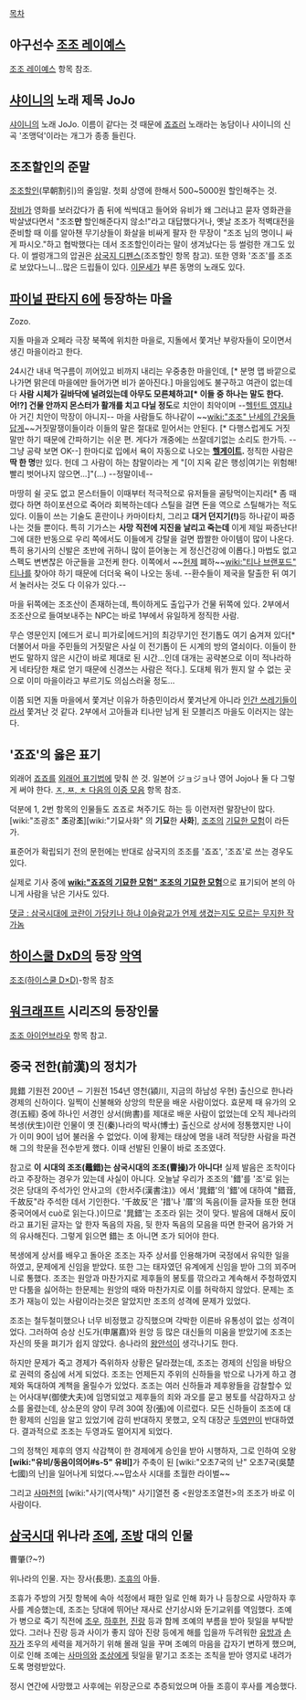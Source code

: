 [[목차]]

== 야구선수 [[조조 레이예스]] ==
[[조조 레이예스]] 항목 참조.

== [[샤이니]]의 노래 제목 JoJo ==
[[샤이니]]의 노래 JoJo. 이름이 같다는 것 때문에 [[죠죠러]] 노래라는 농담이나 샤이니의 신곡 '조맹덕'이라는 개그가 종종 들린다.

== 조조할인의 준말 ==
[[조조할인]](早朝割引)의 줄임말. 첫회 상영에 한해서 500~5000원 할인해주는 것.

[[장비]]가 영화를 보러갔다가 좀 뒤에 씩씩대고 들어와 유비가 왜 그러냐고 묻자 영화관을 박살냈다면서 "조조'''만''' 할인해준다지 않소!"라고 대답했다거나, 옛날 조조가 적벽대전을 준비할 때 이를 알아챈 무기상들이 화살을 비싸게 팔자 한 무장이 "조조 님의 명이니 싸게 파시오."하고 협박했다는 데서 조조할인이라는 말이 생겨났다는 등 썰렁한 개그도 있다. 이 썰렁개그의 압권은 [[삼국지 디펜스]](조조할인 항목 참고). 또한 영화 '조조'를 조조로 보았다느니...많은 드립들이 있다. [[이문세]]가 부른 동명의 노래도 있다.

== [[파이널 판타지 6]]에 등장하는 마을 ==
Zozo.

지돌 마을과 오페라 극장 북쪽에 위치한 마을로, 지돌에서 쫓겨난 부랑자들이 모이면서 생긴 마을이라고 한다.

24시간 내내 먹구름이 끼어있고 비까지 내리는 우중충한 마을인데, [* 분명 맵 바깥으로 나가면 맑은데 마을에만 들어가면 비가 쏟아진다.] 마을임에도 불구하고 여관이 없는데다 '''사람 시체가 길바닥에 널려있는데 아무도 모른체하고[* 이들 중 하나는 말도 한다. 어!?] 건물 안까지 몬스터가 활개를 치고 다닐 정도'''로 치안이 최악이며 --[[헬턴트 영지]]냐 아 거긴 치안이 막장이 아니지-- 마을 사람들도 하나같이 ~~[[wiki:"조조" 난세의 간웅들답게]]~~거짓말쟁이들이라 이들의 말은 절대로 믿어서는 안된다. [* 다행스럽게도 거짓말만 하기 때문에 간파하기는 쉬운 편. 게다가 개중에는 쓰잘데기없는 소리도 한가득. --그냥 공략 보면 OK--] 한마디로 입에서 욕이 자동으로 나오는 '''[[헬게이트]].''' 정직한 사람은 '''딱 한 명'''만 있다. 헌데 그 사람이 하는 참말이라는 게 "[이 지옥 같은 행성|여기는 위험해! 빨리 벗어나지 않으면...]"(...) --정말이네--

마땅히 쉴 곳도 없고 몬스터들이 이때부터 적극적으로 유저들을 골탕먹이는지라[* 좀 때렸다 하면 하이포션으로 죽어라 회복하는데다 스틸을 걸면 돈을 역으로 스틸해가는 적도 있다. 이들이 쓰는 기술도 혼란이나 카마이타치, 그리고 '''대거 던지기(!)'''등 하나같이 짜증나는 것들 뿐이다. 특히 기가스는 '''사망 직전에 지진을 날리고 죽는데''' 이게 제일 짜증난다! 그에 대한 반동으로 우리 쪽에서도 이들에게 강탈을 걸면 짭짤한 아이템이 많이 나온다. 특히 용기사의 신발은 초반에 귀하니 많이 뜯어놓는 게 정신건강에 이롭다.] 마법도 없고 스펙도 변변찮은 아군들을 고전케 한다. 이쪽에서 ~~[[헌제]] 폐하~~[[wiki:"티나 브랜포드" 티나]]를 찾아야 하기 때문에 더더욱 욕이 나오는 동네. --환수들이 제국을 탈출한 뒤 여기서 눌러사는 것도 다 이유가 있다.--

마을 뒤쪽에는 조조산이 존재하는데, 특이하게도 출입구가 건물 뒤쪽에 있다. 2부에서 조조산으로 들여보내주는 NPC는 바로 1부에서 유일하게 정직한 사람.

무슨 영문인지 [에드거 로니 피가로|에드거]의 최강무기인 전기톱도 여기 숨겨져 있다[* 더불어서 마을 주민들의 거짓말은 사실 이 전기톱이 든 시계의 방의 열쇠이다. 이들이 한 번도 말하지 않은 시간이 바로 제대로 된 시간...인데 대개는 공략본으로 이미 적나라하게 네타당한 채로 얻기 때문에 신경쓰는 사람은 적다.]. 도대체 뭐가 뭔지 알 수 없는 곳으로 이미 마을이라고 부르기도 의심스러울 정도...

이쯤 되면 지돌 마을에서 쫓겨난 이유가 하층민이라서 쫓겨난게 아니라 [[인간 쓰레기]]들이라서 쫓겨난 것 같다. 2부에서 고아들과 티나만 남게 된 모블리즈 마을도 이러지는 않는다.
== '죠죠'의 옳은 표기 ==
외래어 [[죠죠]]를 [[외래어 표기법]]에 맞춰 쓴 것. 일본어 ジョジョ나 영어 Jojo나 둘 다 그렇게 써야 한다. [[ㅈ, ㅉ, ㅊ 다음의 이중 모음]] 항목 참조.

덕분에 1, 2번 항목의 인물들도 죠죠로 쳐주기도 하는 등 이런저런 말장난이 많다. [wiki:"조광조" '''조'''광'''조'''][wiki:"기묘사화" 의 '''기묘'''한 '''사화'''], [[조조]]의 [http://bbs2.ruliweb.daum.net/gaia/do/ruliweb/family/217/read?articleId=16706082&objCate1=&bbsId=G005&searchKey=subject&itemGroupId=&itemId=64&sortKey=depth&searchValue=%EC%A1%B0%EC%A1%B0&platformId=&pageIndex=1 기묘한 모험]이 라든가.

표준어가 확립되기 전의 문헌에는 반대로 삼국지의 조조를 '죠죠', '조죠'로 쓰는 경우도 있다.

실제로 기사 중에 '''[[wiki:"죠죠의 기묘한 모험" 조조의 기묘한 모험]]'''으로 표기되어 본의 아니게 사람을 낚은 기사도 있다.

[http://news.naver.com/main/read.nhn?mode=LSD&mid=sec&sid1=104&oid=003&aid=0002103748 댓글 : 삼국시대에 코란이 가당키나 하냐 이슬람교가 언제 생겼는지도 모르는 무지한 작가놈]

== [[하이스쿨 DxD]]의 등장 [[악역]] ==
[[조조(하이스쿨 D×D)]]-항목 참조

== [[워크래프트]] 시리즈의 등장인물 ==
[[조조 아이언브라우]] 항목 참고.


== 중국 전한(前漢)의 정치가 ==
晁錯 
기원전 200년 ∼ 기원전 154년
영천(潁川, 지금의 하남성 우현) 출신으로 한나라 경제의 신하이다. 일찍이 신불해와 상앙의 학문을 배운 사람이었다. 효문제 때 유가의 오경(五經) 중에 하나인 서경인 상서(尙書)를 제대로 배운 사람이 없었는데 오직 제나라의 복생(伏生)이란 인물이 옛 진(秦)나라의 박사(博士) 출신으로 상서에 정통했지만 나이가 이미 90이 넘어 불러올 수 없었다. 이에 황제는 태상에 명을 내려 적당한 사람을 파견해 그의 학문을 전수받게 했다. 이때 선발된 인물이 바로 조조였다.

참고로 '''이 시대의 조조(鼂錯)는 삼국시대의 조조(曹操)가 아니다!''' 실제 발음은 조착이다라고 주장하는 경우가 있는데 사실이 아니다. 오늘날 우리가 조조의 '錯'를 '조'로 읽는 것은 당대의 주석가인 안사고의《한서주(漢書注)》에서 '晁錯'의 '錯'에 대하여 "錯音, 千故反"라 주석한 데서 기인한다. '千故反'은 '措'나 '厝'의 독음(이들 글자들 또한 현대중국어에서 cuò로 읽는다.)이므로 '晁錯'는 조조라 읽는 것이 맞다. 발음에 대해서 反이라고 표기된 글자는 앞 한자 독음의 자음, 뒷 한자 독음의 모음을 따면 한국어 음가와 거의 유사해진다. 그렇게 읽으면 錯는 초 아니면 조가 되어야 한다.

복생에게 상서를 배우고 돌아온 조조는 자주 상서를 인용해가며 국정에서 유익한 일을 하였고, 문제에게 신임을 받았다. 또한 그는 태자였던 유계에게 신임을 받아 그의 꾀주머니로 통했다. 조조는 원앙과 마찬가지로 제후들의 봉토를 깎으라고 계속해서 주청하였지만 다툼을 싫어하는 한문제는 원앙의 때와 마찬가지로 이를 허락하지 않았다. 문제는 조조가 재능이 있는 사람이라는것은 알았지만 조조의 성격에 문제가 있었다.

조조는 철두철미했으나 너무 비정했고 강직했으며 각박한 이른바 유통성이 없는 성격이었다. 그러하여 승상 신도가(申屠嘉)와 원앙 등 많은 대신들의 미움을 받았기에 조조는 자신의 뜻을 펴기가 쉽지 않았다. 송나라의 [[왕안석]]이 생각나기도 한다. 

하지만 문제가 죽고 경제가 즉위하자 상황은 달라졌는데, 조조는 경제의 신임을 바탕으로 권력의 중심에 서게 되었다. 조조는 언제든지 주위의 신하들을 밖으로 나가게 하고 경제와 독대하여 계책을 올릴수가 있었다. 조조는 여러 신하들과 제후왕들을 감찰할수 있는 어사대부(御使大夫)에 임명되었고 제후들의 죄와 과오를 묻고 봉토를 삭감하자고 상소를 올렸는데, 상소문의 양이 무려 30여 장(張)에 이르렀다. 모든 신하들이 조조에 대한 황제의 신임을 알고 있었기에 감히 반대하지 못했고, 오직 대장군 [[두영]]만이 반대하였다. 결과적으로 조조는 두영과도 멀어지게 되었다. 

그의 정책인 제후의 영지 삭감책이 한 경제에게 승인을 받아 시행하자, 그로 인하여 오왕 '''[wiki:"유비/동음이의어#s-5" 유비]'''가 주축이 된 [wiki:"오초7국의 난" 오초7국(吳楚七國)의 난]을 일어나게 되었다.~~맙소사 시대를 초월한 라이벌~~

그리고 [[사마천]]의 [wiki:"사기(역사책)" 사기]열전 중 <원앙조조열전>의 조조가 바로 이 사람이다.
== [[삼국시대(중국)|삼국시대]] 위나라 [[조예#s-2|조예]], [[조방#s-1|조방]] 대의 인물 ==
曹肇(?~?)

위나라의 인물. 자는 장사(長思). [[조휴]]의 아들.

조휴가 주방의 거짓 항복에 속아 석정에서 패한 일로 인해 화가 나 등창으로 사망하자 후사를 계승했는데, 조조는 당대에 뛰어난 재사로 산기상시와 둔기교위를 역임했다. 조예가 병으로 죽기 직전에 [[조우#s-2|조우]], [[하후헌]], [[진랑]] 등과 함께 조예의 부름을 받아 뒷일을 부탁받았다. 그러나 진랑 등과 사이가 좋지 않아 진랑 등에게 해를 입을까 두려워한 [[유방(삼국지)|유방]]과 [[손자(삼국지)|손자]]가 조우의 세력을 제거하기 위해 몰래 일을 꾸며 조예의 마음을 갑자기 변하게 했으며, 이로 인해 조예는 [[사마의]]와 [[조상#s-2|조상]]에게 뒷일을 맡기고 조조는 조칙을 받아 영지로 내려가도록 명령받았다.

정시 연간에 사망했고 사후에는 위장군으로 추증되었으며 아들 조흥이 후사를 계승했다.

